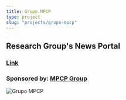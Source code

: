 ```yaml
---
title: Grupo MPCP
type: project
slug: "projects/grupo-mpcp"
---
```


## Research Group's News Portal

### [Link](https://grupompcp.com.br)

### Sponsored by: [MPCP Group](https://grupompcp.com.br)

![Grupo MPCP](./grupo-mpcp.png)